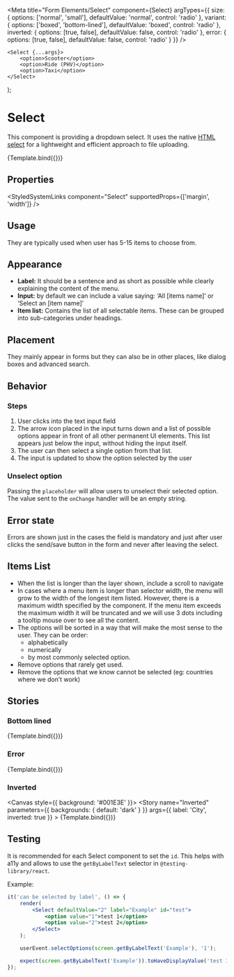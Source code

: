 
<Meta
    title="Form Elements/Select"
    component={Select}
    argTypes={{
        size: {
            options: ['normal', 'small'],
            defaultValue: 'normal',
            control: 'radio'
        },
        variant: {
            options: ['boxed', 'bottom-lined'],
            defaultValue: 'boxed',
            control: 'radio'
        },
        inverted: {
            options: [true, false],
            defaultValue: false,
            control: 'radio'
        },
        error: {
            options: [true, false],
            defaultValue: false,
            control: 'radio'
        }
    }}
/>

    <Select {...args}>
        <option>Scooter</option>
        <option>Ride (PHV)</option>
        <option>Taxi</option>
    </Select>
);

# Select

This component is providing a dropdown select. It uses the native [HTML select](https://developer.mozilla.org/en-US/docs/Web/HTML/Element/select) for a lightweight and efficient approach to file uploading.

<Canvas>
    <Story name="Default" args={{ label: 'City', id: 'city' }}>
        {Template.bind({})}
    </Story>
</Canvas>

## Properties

<ArgsTable of={Select} />

<StyledSystemLinks component="Select" supportedProps={['margin', 'width']} />

## Usage

They are typically used when user has 5-15 items to choose from.

## Appearance

-   **Label:** It should be a sentence and as short as possible while clearly explaining the content of the menu.
-   **Input:** by default we can include a value saying: ‘All [items name]’ or ‘Select an [item name]’
-   **Item list:** Contains the list of all selectable items. These can be grouped into sub-categories under headings.

## Placement

They mainly appear in forms but they can also be in other places, like dialog boxes and advanced search.

## Behavior

### Steps

1. User clicks into the text input field
2. The arrow icon placed in the input turns down and a list of possible options appear in front of all other permanent UI elements. This list appears just below the input, without hiding the input itself.
3. The user can then select a single option from that list.
4. The input is updated to show the option selected by the user

### Unselect option

Passing the `placeholder` will allow users to unselect their selected option. The value sent to the `onChange` handler
will be an empty string.

## Error state

Errors are shown just in the cases the field is mandatory and just after user clicks the send/save button in the form and never after leaving the select.

## Items List

-   When the list is longer than the layer shown, include a scroll to navigate
-   In cases where a menu item is longer than selector width, the menu will grow to the width of the longest item listed. However, there is a maximum width specified by the component. If the menu item exceeds the maximum width it will be truncated and we will use 3 dots including a tooltip mouse over to see all the content.
-   The options will be sorted in a way that will make the most sense to the user. They can be order:
    -   alphabetically
    -   numerically
    -   by most commonly selected option.
-   Remove options that rarely get used.
-   Remove the options that we know cannot be selected (eg: countries where we don’t work)

## Stories

### Bottom lined

<Canvas>
    <Story name="Bottom lined" args={{ label: 'City', id: 'city', variant: 'bottom-lined' }}>
        {Template.bind({})}
    </Story>
</Canvas>

### Error

<Canvas>
    <Story name="With error" args={{ label: 'City', id: 'city', error: true }}>
        {Template.bind({})}
    </Story>
</Canvas>

### Inverted

<Canvas style={{ background: '#001E3E' }}>
    <Story
        name="Inverted"
        parameters={{
            backgrounds: {
                default: 'dark'
            }
        }}
        args={{
            label: 'City',
            inverted: true
        }}
    >
        {Template.bind({})}
    </Story>
</Canvas>

## Testing

It is recommended for each Select component to set the `id`. This helps with a11y and allows to use the
`getByLabelText` selector in `@testing-library/react`.

Example:

```jsx
it('can be selected by label', () => {
    render(
        <Select defaultValue="2" label="Example" id="test">
            <option value="1">test 1</option>
            <option value="2">test 2</option>
        </Select>
    );

    userEvent.selectOptions(screen.getByLabelText('Example'), '1');

    expect(screen.getByLabelText('Example')).toHaveDisplayValue('test 1');
});
```

